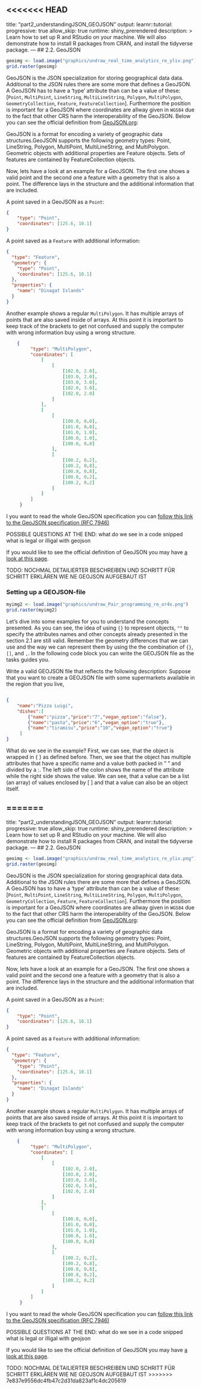 <<<<<<< HEAD
---
title: "part2_understandingJSON_GEOJSON"
output:
  learnr::tutorial:
    progressive: true
    allow_skip: true
runtime: shiny_prerendered
description: >
  Learn how to set up R and RStudio on your machine. We will also demonstrate
  how to install R packages from CRAN, and install the tidyverse package.
---
##   2.2. GeoJSON
```{r geopic, echo=FALSE, out.width= "65%", out.extra='style="float:right; padding:10px"'}
geoimg <- load.image("graphics/undraw_real_time_analytics_re_yliv.png")
grid.raster(geoimg)
```
GeoJSON is the JSON specialization for storing geographical data data. Additional to the JSON rules there are some more that defines a GeoJSON. A GeoJSON has to have a 'type' attribute than can be a value of these: [`Point`, `MultiPoint`, `LineString`, `MultiLineString`, `Polygon`, `MultiPolygon`, `GeometryCollection`, `Feature`, `FeatureCollection`]. Furthermore the position is important for a GeoJSON where coordinates are allway given in `WGS84` due to the fact that other CRS harm the interoperability of the GeoJSON.
Below you can see the official definition from [GeoJSON.org](https://geojson.org/):

::: {#GeoJSONdefinition .message}
GeoJSON is a format for encoding a variety of geographic data structures.GeoJSON supports the following geometry types: Point, LineString, Polygon, MultiPoint, MultiLineString, and MultiPolygon. Geometric objects with additional properties are Feature objects. Sets of features are contained by FeatureCollection objects.
:::

Now, lets have a look at an example for a GeoJSON. The first one shows a valid point and the second one a feature with a geometry that is also a point. The difference lays in the structure and the additional information that are included.

A point saved in a GeoJSON as a `Point`:
```json
{
    "type": "Point",
    "coordinates": [125.6, 10.1]
}
```
A point saved as a `Feature` with additional information:
```json
{
  "type": "Feature",
  "geometry": {
    "type": "Point",
    "coordinates": [125.6, 10.1]
  },
  "properties": {
    "name": "Dinagat Islands"
  }
}

```

Another example shows a regular `MultiPolygon`. It has multiple arrays of points that are also saved inside of arrays. At this point it is important to keep track of the brackets to get not confused and supply the computer with wrong information buy using a wrong structure.
```json
    {
         "type": "MultiPolygon",
         "coordinates": [
             [
                 [
                     [102.0, 2.0],
                     [103.0, 2.0],
                     [103.0, 3.0],
                     [102.0, 3.0],
                     [102.0, 2.0]
                 ]
             ],
             [
                 [
                     [100.0, 0.0],
                     [101.0, 0.0],
                     [101.0, 1.0],
                     [100.0, 1.0],
                     [100.0, 0.0]
                 ],
                 [
                     [100.2, 0.2],
                     [100.2, 0.8],
                     [100.8, 0.8],
                     [100.8, 0.2],
                     [100.2, 0.2]
                 ]
             ]
         ]
     }

```
I you want to read the whole GeoJSON specification you can [follow this link to the GeoJSON specification (RFC 7946)](https://datatracker.ietf.org/doc/html/rfc7946)

POSSIBLE QUESTIONS AT THE END:
what do we see in a code snipped 
what is legal or illigal with geojson 

If you would like to see the official definition of GeoJSON you may have [a look at this page](https://datatracker.ietf.org/doc/html/rfc7946).

TODO: NOCHMAL DETAILIERTER BESCHREIBEN UND SCHRITT FÜR SCHRITT ERKLÄREN WIE NE GEOJSON AUFGEBAUT IST


### Setting up a GEOJSON-file
```{r JSONpagePic, echo=FALSE, out.width= "65%", out.extra='style="float:right; padding:10px"'}
myimg2 <- load.image("graphics/undraw_Pair_programming_re_or4x.png")
grid.raster(myimg2)
```

Let's dive into some examples for you to understand the concepts presented. As you can see, the idea of using `{}` to represent objects, `""` to specify the attributes names and other concepts already presented in the section 2.1 are still valid. Remember the geometry differences that we can use and the way we can represent them by using the the combination of `{}`, `[]`, and `,`. In the following code block you can write the GEOJSON file as the tasks guides you.

:::{#SupermarketTask .task-message .panel}
:::{.panel-body}
Write a valid GEOJSON file that reflects the following description: 
Suppose that you want to create a GEOJSON file with some supermarkets available in the region that you live, 

```{json taskLuigi, exercise = TRUE}

```
```{json taskLuigi-solution}
{
    "name":"Pizza Luigi",
    "dishes":[
        {"name":"pizza","price":"7","vegan_option":"false"},
        {"name":"pasta","price":"6","vegan_option":"true"},
        {"name":"tiramisu","price":"10","vegan_option":"true"}
     ]
}
```
:::
:::

What do we see in the example? First, we can see, that the object is wrapped in { } as defined before. Then, we see that the object has multiple attributes that have a specific name and a value both packed in " " and divided by a :. The left side of the colon shows the name of the attribute while the right side shows the value. We can see, that a value can be a list (an array) of values enclosed by [ ] and that a value can also be an object itself.


=======
---
title: "part2_understandingJSON_GEOJSON"
output:
  learnr::tutorial:
    progressive: true
    allow_skip: true
runtime: shiny_prerendered
description: >
  Learn how to set up R and RStudio on your machine. We will also demonstrate
  how to install R packages from CRAN, and install the tidyverse package.
---
##   2.2. GeoJSON
```{r geopic2, echo=FALSE, out.width= "65%", out.extra='style="float:right; padding:10px"'}
geoimg <- load.image("graphics/undraw_real_time_analytics_re_yliv.png")
grid.raster(geoimg)
```
GeoJSON is the JSON specialization for storing geographical data data. Additional to the JSON rules there are some more that defines a GeoJSON. A GeoJSON has to have a 'type' attribute than can be a value of these: [`Point`, `MultiPoint`, `LineString`, `MultiLineString`, `Polygon`, `MultiPolygon`, `GeometryCollection`, `Feature`, `FeatureCollection`]. Furthermore the position is important for a GeoJSON where coordinates are allway given in `WGS84` due to the fact that other CRS harm the interoperability of the GeoJSON.
Below you can see the official definition from [GeoJSON.org](https://geojson.org/):

::: {#GeoJSONdefinition .message}
GeoJSON is a format for encoding a variety of geographic data structures.GeoJSON supports the following geometry types: Point, LineString, Polygon, MultiPoint, MultiLineString, and MultiPolygon. Geometric objects with additional properties are Feature objects. Sets of features are contained by FeatureCollection objects.
:::

Now, lets have a look at an example for a GeoJSON. The first one shows a valid point and the second one a feature with a geometry that is also a point. The difference lays in the structure and the additional information that are included.

A point saved in a GeoJSON as a `Point`:
```json
{
    "type": "Point",
    "coordinates": [125.6, 10.1]
}
```
A point saved as a `Feature` with additional information:
```json
{
  "type": "Feature",
  "geometry": {
    "type": "Point",
    "coordinates": [125.6, 10.1]
  },
  "properties": {
    "name": "Dinagat Islands"
  }
}

```

Another example shows a regular `MultiPolygon`. It has multiple arrays of points that are also saved inside of arrays. At this point it is important to keep track of the brackets to get not confused and supply the computer with wrong information buy using a wrong structure.
```json
    {
         "type": "MultiPolygon",
         "coordinates": [
             [
                 [
                     [102.0, 2.0],
                     [103.0, 2.0],
                     [103.0, 3.0],
                     [102.0, 3.0],
                     [102.0, 2.0]
                 ]
             ],
             [
                 [
                     [100.0, 0.0],
                     [101.0, 0.0],
                     [101.0, 1.0],
                     [100.0, 1.0],
                     [100.0, 0.0]
                 ],
                 [
                     [100.2, 0.2],
                     [100.2, 0.8],
                     [100.8, 0.8],
                     [100.8, 0.2],
                     [100.2, 0.2]
                 ]
             ]
         ]
     }

```
I you want to read the whole GeoJSON specification you can [follow this link to the GeoJSON specification (RFC 7946)](https://datatracker.ietf.org/doc/html/rfc7946)

POSSIBLE QUESTIONS AT THE END:
what do we see in a code snipped 
what is legal or illigal with geojson 

If you would like to see the official definition of GeoJSON you may have [a look at this page](https://datatracker.ietf.org/doc/html/rfc7946).

TODO: NOCHMAL DETAILIERTER BESCHREIBEN UND SCHRITT FÜR SCHRITT ERKLÄREN WIE NE GEOJSON AUFGEBAUT IST
>>>>>>> 7e837e9556dc4fb47c2d31da823af1c4dc205619
